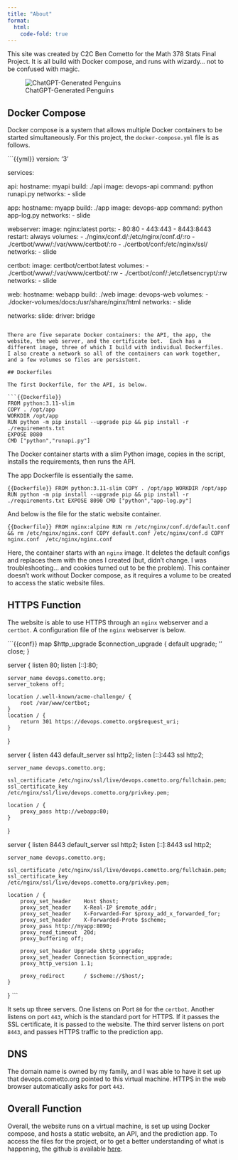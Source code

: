 ```yaml
---
title: "About"
format:
  html:
    code-fold: true
---
```


This site was created by C2C Ben Cometto for the Math 378 Stats Final Project.  It is all build with Docker compose, and runs with wizardy... not to be confused with magic.

![ChatGPT-Generated Penguins](gpt-penguins4.png)

## Docker Compose

Docker compose is a system that allows multiple Docker containers to be started simultaneously.  For this project, the `docker-compose.yml` file is as follows.

```{{yml}}
version: '3'

services:

  api:
    hostname: myapi
    build: ./api
    image: devops-api
    command: python runapi.py
    networks:
      - slide

  app:
    hostname: myapp
    build: ./app
    image: devops-app
    command: python app-log.py
    networks:
     - slide

  webserver:
    image: nginx:latest
    ports:
      - 80:80
      - 443:443
      - 8443:8443
    restart: always
    volumes:
      - ./nginx/conf.d/:/etc/nginx/conf.d/:ro
      - ./certbot/www/:/var/www/certbot/:ro
      - ./certbot/conf:/etc/nginx/ssl/
    networks:
      - slide

  certbot:
    image: certbot/certbot:latest
    volumes:
      - ./certbot/www/:/var/www/certbot/:rw
      - ./certbot/conf/:/etc/letsencrypt/:rw
    networks:
      - slide

  web:
    hostname: webapp
    build: ./web
    image: devops-web
    volumes:
      - ./docker-volumes/docs:/usr/share/nginx/html
    networks:
      - slide

networks:
  slide:
    driver: bridge
```

There are five separate Docker containers: the API, the app, the website, the web server, and the certificate bot.  Each has a different image, three of which I build with individual Dockerfiles.  I also create a network so all of the containers can work together, and a few volumes so files are persistent.

## Dockerfiles

The first Dockerfile, for the API, is below.

```{{Dockerfile}}
FROM python:3.11-slim
COPY . /opt/app
WORKDIR /opt/app
RUN python -m pip install --upgrade pip && pip install -r ./requirements.txt
EXPOSE 8080
CMD ["python","runapi.py"]
```

The Docker container starts with a slim Python image, copies in the script, installs the requirements, then runs the API.

The app Dockerfile is essentially the same.

```{{Dockerfile}}
FROM python:3.11-slim
COPY . /opt/app
WORKDIR /opt/app
RUN python -m pip install --upgrade pip && pip install -r ./requirements.txt
EXPOSE 8090
CMD ["python","app-log.py"]
```

And below is the file for the static website container.

```{{Dockerfile}}
FROM nginx:alpine
RUN rm /etc/nginx/conf.d/default.conf && rm /etc/nginx/nginx.conf
COPY default.conf /etc/nginx/conf.d
COPY nginx.conf  /etc/nginx/nginx.conf
```

Here, the container starts with an `nginx` image.  It deletes the default configs and replaces them with the ones I created (but, didn't change.  I was troubleshooting... and cookies turned out to be the problem).  This container doesn't work without Docker compose, as it requires a volume to be created to access the static website files.

## HTTPS Function

The website is able to use HTTPS through an `nginx` webserver and a `certbot`.  A configuration file of the `nginx` webserver is below.

```{{conf}}
map $http_upgrade $connection_upgrade {
    default upgrade;
    '' close;
}

server {
    listen 80;
    listen [::]:80;

    server_name devops.cometto.org;
    server_tokens off;

    location /.well-known/acme-challenge/ {
        root /var/www/certbot;
    }
    location / {
        return 301 https://devops.cometto.org$request_uri;
    }
}

server {
    listen 443 default_server ssl http2;
    listen [::]:443 ssl http2;

    server_name devops.cometto.org;

    ssl_certificate /etc/nginx/ssl/live/devops.cometto.org/fullchain.pem;
    ssl_certificate_key /etc/nginx/ssl/live/devops.cometto.org/privkey.pem;

    location / {
    	proxy_pass http://webapp:80;
    }
}

server {
    listen 8443 default_server ssl http2;
    listen [::]:8443 ssl http2;

    server_name devops.cometto.org;

    ssl_certificate /etc/nginx/ssl/live/devops.cometto.org/fullchain.pem;
    ssl_certificate_key /etc/nginx/ssl/live/devops.cometto.org/privkey.pem;

    location / {
        proxy_set_header    Host $host;
        proxy_set_header    X-Real-IP $remote_addr;
        proxy_set_header    X-Forwarded-For $proxy_add_x_forwarded_for;
        proxy_set_header    X-Forwarded-Proto $scheme;
    	proxy_pass http://myapp:8090;
        proxy_read_timeout  20d;
        proxy_buffering off; 

        proxy_set_header Upgrade $http_upgrade;
        proxy_set_header Connection $connection_upgrade;
        proxy_http_version 1.1;

        proxy_redirect      / $scheme://$host/;   
    }
}
```

It sets up three servers.  One listens on Port `80` for the `certbot`.  Another listens on port `443`, which is the standard port for HTTPS.  If it passes the SSL certificate, it is passed to the website.  The third server listens on port `8443`, and passes HTTPS traffic to the prediction app.

## DNS

The domain name is owned by my family, and I was able to have it set up that devops.cometto.org pointed to this virtual machine.  HTTPS in the web browser automatically asks for port `443`.

## Overall Function

Overall, the website runs on a virtual machine, is set up using Docker compose, and hosts a static website, an API, and the prediction app.  To access the files for the project, or to get a better understanding of what is happening, the github is available [here](https://github.com/dbcometto/final_devops){target="_blank"}.